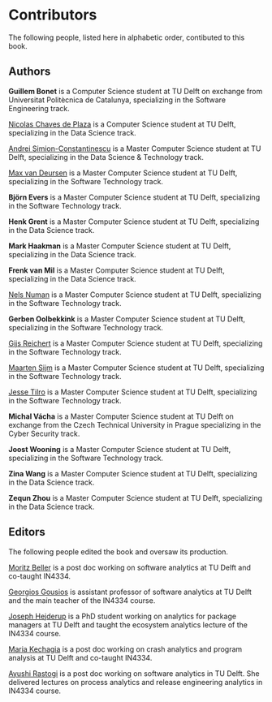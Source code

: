 # Contributors {-}

The following people, listed here in alphabetic order, contibuted
to this book.

## Authors {-}

**Guillem Bonet** is a Computer Science student at TU Delft on exchange from 
Universitat Politècnica de Catalunya, specializing in the Software 
Engineering track.

[Nicolas Chaves de Plaza](https://www.linkedin.com/in/nicolaschavesdeplaza/) is a Computer Science student at TU Delft,
specializing in the Data Science track.

[Andrei Simion-Constantinescu](https://www.linkedin.com/in/andrei-simion-constantinescu/) 
is a Master Computer Science student at TU Delft, specializing in the Data Science & 
Technology track.

[Max van Deursen](http://maxvandeursen.nl) is a Master Computer
Science student at TU Delft, specializing in the Software 
Technology track.

**Björn Evers** is a Master Computer Science student at TU Delft, 
specializing in the Software Technology track.

**Henk Grent** is a Master Computer Science student at TU Delft, specializing in the Data Science track.

**Mark Haakman** is a Master Computer Science student at TU Delft, specializing in the Data Science track.

**Frenk van Mil** is a Master Computer Science student at TU Delft, specializing in the Data Science track.

[Nels Numan](https://www.linkedin.com/in/nsalminen/)
is a Master Computer Science student at TU Delft,
specializing in the Software Technology track.

**Gerben Oolbekkink** is a Master Computer Science student at TU Delft, 
specializing in the Software Technology track.

[Gijs Reichert](https://www.linkedin.com/in/gijs-reichert/)
is a Master Computer Science student at TU Delft,
specializing in the Software Technology track.

[Maarten Sijm](https://www.linkedin.com/in/mpsijm/)
is a Master Computer Science student at TU Delft,
specializing in the Software Technology track.

[Jesse Tilro](https://www.linkedin.com/in/jesse-tilro/)
is a Master Computer Science student at TU Delft,
specializing in the Software Technology track.

**Michal Vácha** is a Master Computer Science student at TU Delft on
exchange from the Czech Technical University in Prague specializing 
in the Cyber Security track.

**Joost Wooning** is a Master Computer Science student at TU Delft,
specializing in the Software Technology track.

**Zina Wang** is a Master Computer Science student at TU Delft, 
specializing in the Data Science track.

**Zequn Zhou** is a Master Computer Science student at TU Delft, 
specializing in the Data Science track.


## Editors {-}

The following people edited the book and oversaw its production.

[Moritz Beller](http://inventitech.com) is a post doc working on 
software analytics at TU Delft and co-taught IN4334.

[Georgios Gousios](http://gousios.org) is assistant professor of
software analytics at TU Delft and the main teacher of the IN4334
course.

[Joseph Hejderup](https://jhejderup.github.io/) is a PhD student
working on analytics for package managers at TU Delft and taught
the ecosystem analytics lecture of the IN4334 course.

[Maria Kechagia](https://mkechagia.github.io/) is a post doc working on 
crash analytics and program analysis at TU Delft and co-taught IN4334.

[Ayushi Rastogi](https://ayushirastogi.github.io/) is a post doc working on 
software analytics in TU Delft. She delivered lectures on process analytics
and release engineering analytics in IN4334 course. 
